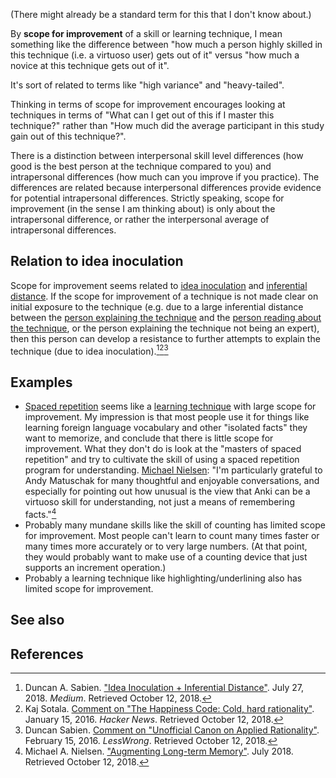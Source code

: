 (There might already be a standard term for this that I don't know about.)

By '''scope for improvement''' of a skill or learning technique, I mean something like the difference between "how much a person highly skilled in this technique (i.e. a virtuoso user) gets out of it" versus "how much a novice at this technique gets out of it".

It's sort of related to terms like "high variance" and "heavy-tailed".

Thinking in terms of scope for improvement encourages looking at techniques in terms of "What can I get out of this if I master this technique?" rather than "How much did the average participant in this study gain out of this technique?".

There is a distinction between interpersonal skill level differences (how good is the best person at the technique compared to you) and intrapersonal differences (how much can you improve if you practice). The differences are related because interpersonal differences provide evidence for potential intrapersonal differences. Strictly speaking, scope for improvement (in the sense I am thinking about) is only about the intrapersonal difference, or rather the interpersonal average of intrapersonal differences.

==Relation to idea inoculation==

Scope for improvement seems related to [[idea inoculation]] and [[inferential distance]]. If the scope for improvement of a technique is not made clear on initial exposure to the technique (e.g. due to a large inferential distance between the [[Explainer|person explaining the technique]] and the [[Learner|person reading about the technique]], or the person explaining the technique not being an expert), then this person can develop a resistance to further attempts to explain the technique (due to idea inoculation).<ref>Duncan A. Sabien. [https://medium.com/@ThingMaker/idea-inoculation-inferential-distance-848836a07a5b "Idea Inoculation + Inferential Distance"]. July 27, 2018. ''Medium''. Retrieved October 12, 2018.</ref><ref>Kaj Sotala. [https://news.ycombinator.com/item?id=10911653 Comment on "The Happiness Code: Cold, hard rationality"]. January 15, 2016. ''Hacker News''. Retrieved October 12, 2018.</ref><ref>Duncan Sabien. [https://www.greaterwrong.com/posts/pjGGqmtqf8vChJ9BR/unofficial-canon-on-applied-rationality/comment/rtmmvSjyDw8EMXRW8 Comment on "Unofficial Canon on Applied Rationality"]. February 15, 2016. ''LessWrong''. Retrieved October 12, 2018.</ref>

==Examples==

* [[Spaced repetition]] seems like a [[learning technique]] with large scope for improvement. My impression is that most people use it for things like learning foreign language vocabulary and other "isolated facts" they want to memorize, and conclude that there is little scope for improvement. What they don't do is look at the "masters of spaced repetition" and try to cultivate the skill of using a spaced repetition program for understanding. [[Michael Nielsen]]: "I'm particularly grateful to Andy Matuschak for many thoughtful and enjoyable conversations, and especially for pointing out how unusual is the view that Anki can be a virtuoso skill for understanding, not just a means of remembering facts."<ref>Michael A. Nielsen. [http://augmentingcognition.com/ltm.html "Augmenting Long-term Memory"]. July 2018. Retrieved October 12, 2018.</ref>
* Probably many mundane skills like the skill of counting has limited scope for improvement. Most people can't learn to count many times faster or many times more accurately or to very large numbers. (At that point, they would probably want to make use of a counting device that just supports an increment operation.)
* Probably a learning technique like highlighting/underlining also has limited scope for improvement.

==See also==

==References==

<references/>
